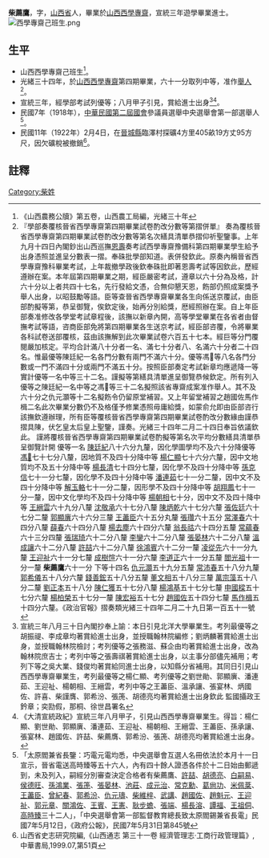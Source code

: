 {{明清人物信息框
| 姓名 = 柴薦鷹
| 原名 =
| 圖片名稱=  
| 圖片大小 = 220px
| 圖片說明 =  
| 最高職務 =  
| 國家 =  
| 爵位 =
| 籍貫 = [[山西省|山西省]]
| 族裔 =  
| 旗籍 =  
| 字號 = 字 
| 諡號 = 
| 出生日期 = 
| 出生地點 =
| 逝世日期 =  
| 逝世地點 = 
| 墓葬 = 
| 配偶 =  
| 親屬 =   
| 出身 = 
* 宣統三年進士出身
| 經歷 = 
| 著作 =  
*
*
*
}}
'''柴薦鷹'''{{BD|？年||？年||catIdx=C柴薦鷹}}，字，[[山西省|山西省]]人，畢業於[[山西西學專齋|山西西學專齋]]，宣統三年遊學畢業進士。
[[File:西學專齋己班生.png|thumb]]
== 生平 ==
* 山西西學專齋己班生<ref>《山西農務公牘》第五卷，山西農工局編，光緒三十年</ref>。
* 光緒三十四年，於[[山西西學專齋|山西西學專齋]]第四期畢業，六十一分取列中等，准作[[舉人|舉人]]<ref>『學部奏覆核晉省西學專齋第四期畢業試卷酌改分數等第摺併單』 奏為覆核晉省西學專齋第四期畢業試卷酌改分數等第名次繕具清單恭摺仰祈聖鑒事。上年九月十四日內閣鈔出山西巡撫[[恩壽|恩壽]]奏考試西學專齋豫備科第四期畢業學生給予出身憑照並進呈分數表一摺。奉硃批學部知道。表併發欽此。原奏內稱晉省西學專齋豫科畢業考試，上年裁撤學政後欽奉硃批即著恩壽考試等因欽此，歷經遵辦在案。本年屆第四期畢業之期，經臣嚴密考試，遵章以六十分為及格，計六十分以上者共四十七名，先行發給文憑，合無仰懇天恩，飭部仍照成案獎予舉人出身，以昭鼓勵等語。臣等查晉省西學專齋畢業各生向係送京覆試，由臣部酌擬等第，恭呈御覽，俟欽定後，始再分別給獎，厯經照辦在案。自上年臣部奏准修改各學堂考試章程後，該撫以新章內開，高等學堂畢業在各省者由督撫考試等語，咨商臣部免將第四期畢業各生送京考試，經臣部咨覆，令將畢業各科試卷送部覆核，茲由該撫解到此次畢業試卷六百五十七本。經巨等分門覆閱嚴加核定。平均合計滿八十分者一名、滿七十分者八、名滿六十分者二十四名。惟最優等陳廷紀一名各門分數有兩門不滿六十分。優等馮𦏁等八名各門分數或一門不滿四十分或兩門不滿五十分。按照臣部奏定考試新章均應遞降一等實計優等一名中等三十二名。謹擬等第繕具清單進呈御覽恭候欽定。所有列入優等之陳廷紀一名中等之馮𦏁等三十二名擬照該省專齋成案准作舉人。其不及六十分之仇元灝等十二名擬飭令仍留原堂補習。又上年留堂補習之趙國佐馬作楫二名此次畢業分數仍不及格僅予修業憑照毋庸給獎，如蒙俞允即由臣部咨行該撫欽遵辦理，所有臣等覆核晉省西學專齋第四期畢業試卷酌改分數緣由謹恭摺具陳，伏乞皇太后皇上聖鑒，謹奏。光緒三十四年二月二十四日奉旨依議欽此。 謹將覆核晉省西學專齋第四期畢業試卷酌擬等第名次平均分數繕具清單恭呈御覽計開 優等一名 [[陳廷紀|陳廷紀]]八十六分九釐，因化學圖學均不及六十分降優等 [[馮𦏁|馮𦏁]]七十七分八釐，因地質不及四十分降中等 [[楊仁顯|楊仁顯]]七十六分六釐，因中文地質均不及五十分降中等 [[楊長清|楊長清]]七十四分七釐，因化學不及四十分降中等 [[孫克信|孫克信]]七十一分七釐，因化學不及四十分降中等 [[潘連茹|潘連茹]]七十一分二釐，因中文不及四十分降中等 [[解玉輅|解玉輅]]七十一分二釐，因形學不及四十分降中等 [[胡翔鳳|胡翔鳳]]七十一分一釐，因中文化學均不及四十分降中等 [[楊朝相|楊朝相]]七十分，因中文不及四十降中等 [[王縉雲|王縉雲]]六十九分八釐 [[沈敬承|沈敬承]]六十七分八釐 [[陳炳乾|陳炳乾]]六十七分六釐 [[張佐廷|張佐廷]]六十七分二釐 [[郭顯廙|郭顯廙]]六十六分三釐 [[王藎臣|王藎臣]]六十五分丸釐 [[張瓚|張瓚]]六十五分 [[常澤春|常澤春]]六十四分八釐 [[薛春|薛春]]六十四分八釐 [[楊去塵|楊去塵]]六十四分六釐 [[翁長祜|翁長祜]]六十四分五釐 [[常蘊春|常蘊春]]六十三分四釐 [[張瑞琦|張瑞琦]]六十二分八釐 [[李鑾|李鑾]]六十二分八釐 [[張晏林|張晏林]]六十二分八釐 [[溫成讓|溫成讓]]六十二分八釐 [[許喆|許喆]]六十二分八釐 [[徐鴻賓|徐鴻賓]]六十二分一釐 [[凌從先|凌從先]]六十一分九釐 [[王迎祉|王迎祉]]六十一分七釐 [[成樹愃|成樹愃]]六十一分六釐 [[李道正|李道正]]六十一分五釐 [[閻光祖|閻光祖]]十一分一釐 '''柴薦鷹'''六十一分 下等十四名 [[仇元灝|仇元灝]]五十九分五釐 [[常沛春|常沛春]]五十八分九釐 [[郭希儀|郭希儀]]五十八分六釐 [[錢善鋐|錢善鋐]]五十八分五釐 [[董文相|董文相]]五十八分三釐 [[萬宗藻|萬宗藻]]五十八分二釐 [[劉正本|劉正本]]五十八分 [[陳仁獲|陳仁獲]]五十七分八釐 [[楊鴻基|楊鴻基]]五十七分七釐 [[申國樑|申國樑]]五十七分六釐 [[楊柏榮|楊柏榮]]五十七分一釐 [[陳宏裕|陳宏裕]]五十七分 [[趙國佐|趙國佐]]五十四分七釐 [[馬作楫|馬作楫]]五十四分六釐。《政治官報》摺奏類光緒三十四年二月二十九日第一百五十一號</ref>。
* 宣統三年，經學部考試列優等；八月甲子引見，賞給進士出身<ref>宣統三年八月三十日內閣抄奉上諭：本日引見北洋大學畢業生。考列最優等之胡振禔、李成章均著賞給進士出身，並授職翰林院編修；劉炳麟著賞給進士出身，並授職翰林院檢討；考列優等之張務滋、蘇企由均著賞給進士出身，改為翰林院庶吉士；考列中等之張壽祺著賞給進士出身，以主事分部儘先補用；考列下等之吳大業、錢俊均著賞給同進士出身，以知縣分省補用。其同日引見山西西學專齋畢業生，考列最優等之楊仁顯、考列優等之劉世勛、郭顯廙、潘連茹、王迎祉、楊朝相、王縉雲，考列中等之王藎臣、溫承讓、張宴林、炳國佐、許喜、柴謹膺、郭希汾、張箎、胡德亮均著賞給進士出身欽此 監國攝政王鈐章；奕劻假，那桐、徐世昌署名</ref><ref>《大清宣統政紀》宣統三年八月甲子，引見山西西學專齋畢業生。得旨：楊仁顯、劉世勛、郭顯廙、潘連茹、王迎祉、楊朝相、王縉雲、王藎臣、孫承讓、張宴林、趙國佐、許喆、柴薦膺、郭希汾、張箎、胡德亮均著賞給進士出身。</ref>。
* 民國7年（1918年），[[中華民國第二屆國會|中華民國第二屆國會]]參議員選舉中央選舉會第一部選舉人<ref>「太原閻兼省長鑒：巧電元電均悉，中央選舉會互選人名冊依法於本月十一日宣示，晉省電送高時臻等五十六人，內有四十餘人證憑各件於十二日始由郵遞到，未及列入，嗣經分別審查決定合格者有柴薦鷹、[[許喆|許喆]]、[[胡德亮|胡德亮]]、[[白嗣易|白嗣易]]、[[侯德旺|侯德旺]]、[[孫鴻業|孫鴻業]]、[[張箎|張箎]]、[[張晏林|張晏林]]、[[池莊|池莊]]、[[成元治|成元治]]、[[常克勳|常克勳]]、[[葛尙功|葛尙功]]、[[米佩棻|米佩棻]]、[[王藎臣|王藎臣]]、[[曾紀春|曾紀春]]、[[郭希汾|郭希汾]]、[[仇元璹|仇元璹]]、[[柴維梓|柴維梓]]、[[武講|武講]]、[[趙國佐|趙國佐]]、[[趙魁元|趙魁元]]、[[王迎祉|王迎祉]]、[[郭元章|郭元章]]、[[關鴻佐|關鴻佐]]、[[王賓|王賓]]、[[王憲|王憲]]、[[耿步蟾|耿步蟾]]、[[張端|張端]]、[[楊長溶|楊長溶]]、[[譚福|譚福]]、[[王祖侗|王祖侗]]、[[高時臻|高時臻]]三十二人」，「中央選舉會第一部監督教育總長致太原閻錫兼省長電」民國7年5月12日，《政府公報》，民國7年5月31日第845號</ref>。
* 民國11年（1922年）2月4日，在[[晉城縣|晉城縣]]臨澤村探礦4方里405畝19方丈95方尺，因欠礦稅被撤銷<ref>山西省史志研究院編,《山西通志 第三十一卷 經濟管理志·工商行政管理篇》,中華書局,1999.07,第51頁</ref>。

==註釋==
{{reflist}}
{{宣統三年游學畢業進士}}
{{DEFAULTSORT:C柴薦鷹}}

[[Category:柴姓|Category:柴姓]]